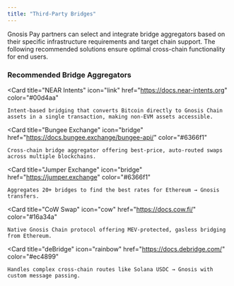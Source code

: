 ```yaml
---
title: "Third-Party Bridges"
---
```

Gnosis Pay partners can select and integrate bridge aggregators based on their specific infrastructure requirements and target chain support. The following recommended solutions ensure optimal cross-chain functionality for end users.


### Recommended Bridge Aggregators

<CardGroup cols={2}>

  <Card
    title="NEAR Intents"
    icon="link"
    href="https://docs.near-intents.org"
    color="#00d4aa"
  >
    Intent-based bridging that converts Bitcoin directly to Gnosis Chain assets in a single transaction, making non-EVM assets accessible.
  </Card>

  <Card
    title="Bungee Exchange"
    icon="bridge"
    href="https://docs.bungee.exchange/bungee-api/"
    color="#6366f1"
  >
    Cross-chain bridge aggregator offering best-price, auto-routed swaps across multiple blockchains.
  </Card>

  <Card
    title="Jumper Exchange"
    icon="bridge"
    href="https://jumper.exchange"
    color="#6366f1"
  >
    Aggregates 20+ bridges to find the best rates for Ethereum → Gnosis transfers.
  </Card>

  <Card
    title="CoW Swap"
    icon="cow"
    href="https://docs.cow.fi/"
    color="#16a34a"
  >
    Native Gnosis Chain protocol offering MEV-protected, gasless bridging from Ethereum.
  </Card>

  <Card
    title="deBridge"
    icon="rainbow"
    href="https://docs.debridge.com/"
    color="#ec4899"
  >
    Handles complex cross-chain routes like Solana USDC → Gnosis with custom message passing.
  </Card>

</CardGroup>

